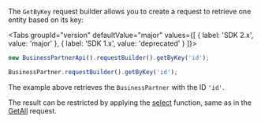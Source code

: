 
The `GetByKey` request builder allows you to create a request to retrieve one entity based on its key:

<Tabs groupId="version" defaultValue="major" values={[ { label: 'SDK 2.x', value: 'major' }, { label: 'SDK 1.x', value: 'deprecated' } ]}>
<TabItem value="major">

```ts
new BusinessPartnerApi().requestBuilder().getByKey('id');
```

</TabItem>
<TabItem value="deprecated">

```ts
BusinessPartner.requestBuilder().getByKey('id');
```

</TabItem>
</Tabs>


The example above retrieves the `BusinessPartner` with the ID `'id'`.

The result can be restricted by applying the [select](#select) function, same as in the [GetAll](#getall-request-builder) request.
